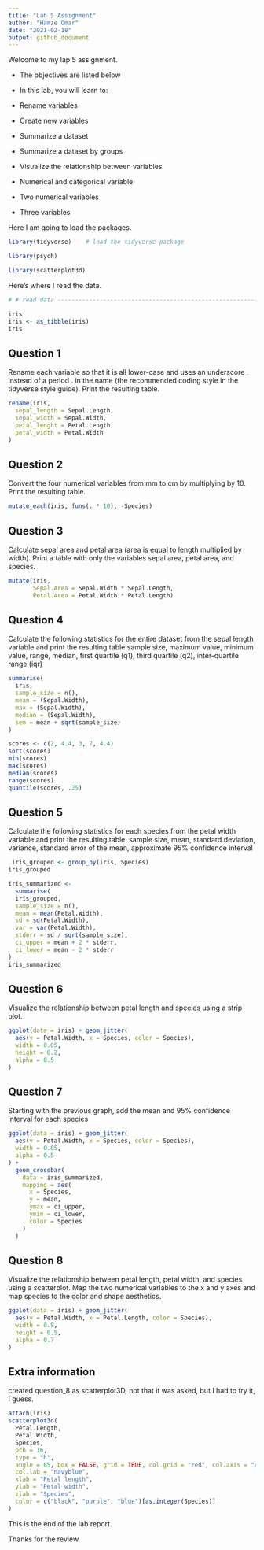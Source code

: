 ```yaml
---
title: "Lab 5 Assignment"
author: "Hamze Omar"
date: "2021-02-18"
output: github_document
---
```


Welcome to my lap 5 assignment.

- The objectives are listed below

- In this lab, you will learn to:

- Rename variables

- Create new variables

- Summarize a dataset

- Summarize a dataset by groups

- Visualize the relationship between variables

- Numerical and categorical variable

- Two numerical variables

- Three variables

Here I am going to load the packages.


```r
library(tidyverse)    # load the tidyverse package

library(psych)

library(scatterplot3d)
```

Here's where I read the data.

```r
# # read data -------------------------------------------------------------

iris
iris <- as_tibble(iris)
iris

```



## Question 1

Rename each variable so that it is all lower-case and uses an underscore _ instead of a period . in the name (the recommended coding style in the tidyverse style guide). Print the resulting table.

```r
rename(iris,
  sepal_length = Sepal.Length,
  sepal_width = Sepal.Width,
  petal_lenght = Petal.Length,
  petal_width = Petal.Width
)

```

## Question 2

Convert the four numerical variables from mm to cm by multiplying by 10. Print the resulting table.

```r
mutate_each(iris, funs(. * 10), -Species)
```

## Question 3

Calculate sepal area and petal area (area is equal to length multiplied by width). Print a table with only the variables sepal area, petal area, and species.

```r
mutate(iris,
       Sepal.Area = Sepal.Width * Sepal.Length,
       Petal.Area = Petal.Width * Petal.Length)
```

## Question 4

Calculate the following statistics for the entire dataset from the sepal length variable and print the resulting table:sample size, maximum value, minimum value, range, median, first quartile (q1), third quartile (q2), inter-quartile range (iqr)


```r
summarise(
  iris,
  sample_size = n(),
  mean = (Sepal.Width),
  max = (Sepal.Width),
  median = (Sepal.Width),
  sem = mean + sqrt(sample_size)
)

scores <- c(2, 4.4, 3, 7, 4.4)
sort(scores)
min(scores)
max(scores)
median(scores)
range(scores)
quantile(scores, .25)

```

## Question 5

Calculate the following statistics for each species from the petal width variable and print the resulting table: sample size, mean, standard deviation, variance, standard error of the mean, approximate 95% confidence interval

```r
 iris_grouped <- group_by(iris, Species)
iris_grouped

iris_summarized <-
  summarise(
  iris_grouped,
  sample_size = n(),
  mean = mean(Petal.Width),
  sd = sd(Petal.Width),
  var = var(Petal.Width),
  stderr = sd / sqrt(sample_size),
  ci_upper = mean + 2 * stderr,
  ci_lower = mean - 2 * stderr
)
iris_summarized

```

## Question 6

Visualize the relationship between petal length and species using a strip plot.

```r
ggplot(data = iris) + geom_jitter(
  aes(y = Petal.Width, x = Species, color = Species),
  width = 0.05,
  height = 0.2,
  alpha = 0.5
)
```

## Question 7

Starting with the previous graph, add the mean and 95% confidence interval for each species

```r
ggplot(data = iris) + geom_jitter(
  aes(y = Petal.Width, x = Species, color = Species),
  width = 0.05,
  alpha = 0.5
) +
  geom_crossbar(
    data = iris_summarized,
    mapping = aes(
      x = Species,
      y = mean,
      ymax = ci_upper,
      ymin = ci_lower,
      color = Species
    )
  )
```

## Question 8

Visualize the relationship between petal length, petal width, and species using a scatterplot. Map the two numerical variables to the x and y axes and map species to the color and shape aesthetics.

```r
ggplot(data = iris) + geom_jitter(
  aes(y = Petal.Width, x = Petal.Length, color = Species),
  width = 0.9,
  height = 0.5,
  alpha = 0.7
)

```


## Extra information

created question_8 as scatterplot3D, not that it was asked, but I had to try it, I guess.

```r
attach(iris)
scatterplot3d(
  Petal.Length,
  Petal.Width,
  Species,
  pch = 16,
  type = "h",
  angle = 65, box = FALSE, grid = TRUE, col.grid = "red", col.axis = "orange",
  col.lab = "navyblue",
  xlab = "Petal length",
  ylab = "Petal width",
  zlab = "Species",
  color = c("black", "purple", "blue")[as.integer(Species)]
)

```


This is the end of the lab report.

Thanks for the review.


